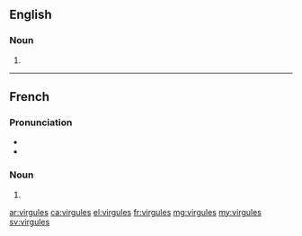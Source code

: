 {{also|virgulés}}
==English==

===Noun===
{{head|en|noun plural form}}

# {{plural of|virgule|lang=en}}

----

==French==

===Pronunciation===
* {{IPA|/viʁ.ɡyl/|lang=fr}}
* {{homophones|lang=fr|virgule|virgulent}}

===Noun===
{{head|fr|noun plural form|g=f}}

# {{plural of|virgule|lang=fr}}

[[ar:virgules]]
[[ca:virgules]]
[[el:virgules]]
[[fr:virgules]]
[[mg:virgules]]
[[my:virgules]]
[[sv:virgules]]